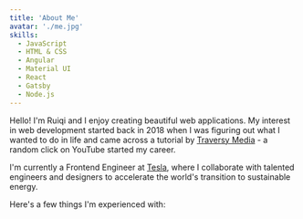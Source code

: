 ```yaml
---
title: 'About Me'
avatar: './me.jpg'
skills:
  - JavaScript
  - HTML & CSS
  - Angular
  - Material UI
  - React
  - Gatsby
  - Node.js
---
```


Hello! I'm Ruiqi and I enjoy creating beautiful web applications. My interest in web development started back in 2018 when I was figuring out what I wanted to do in life and came across a tutorial by <a href="https://www.youtube.com/channel/UC29ju8bIPH5as8OGnQzwJyA" target="__blank">Traversy Media</a> - a random click on YouTube started my career.

I'm currently a Frontend Engineer at <a href="https://www.tesla.com/" target="__blank">Tesla</a>, where I collaborate with talented engineers and designers to accelerate the world's transition to sustainable energy.

Here's a few things I'm experienced with:

